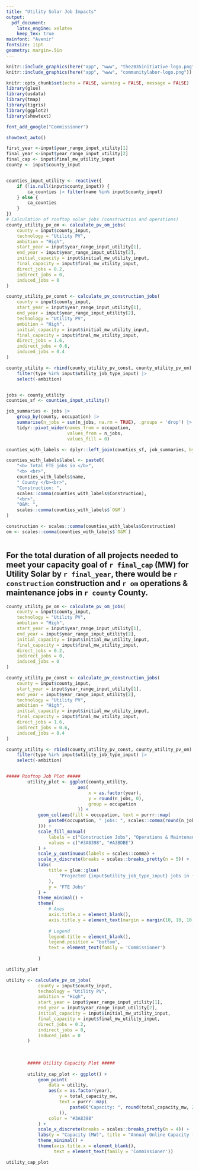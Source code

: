 ```yaml
---
title: "Utility Solar Job Impacts"
output:
  pdf_document:
    latex_engine: xelatex
    keep_tex: true
mainfont: "Avenir"
fontsize: 11pt
geometry: margin=.5in
---
```


```r
knitr::include_graphics(here("app", "www", "the2035initiative-logo.png"))
knitr::include_graphics(here("app", "www", "communitylabor-logo.png"))
```

```r
knitr::opts_chunk$set(echo = FALSE, warning = FALSE, message = FALSE)
library(glue)
library(usdata)
library(tmap)
library(tigris)
library(ggplot2)
library(showtext)

font_add_google("Commissioner")

showtext_auto()

first_year <-input$year_range_input_utility[1]
final_year <-input$year_range_input_utility[2]
final_cap <- input$final_mw_utility_input
county <- input$county_input


counties_input_utility <- reactive({
    if (!is.null(input$county_input)) {
        ca_counties |> filter(name %in% input$county_input)
    } else {
        ca_counties
    }
})
# Calculation of rooftop solar jobs (construction and operations)
county_utility_pv_om <- calculate_pv_om_jobs(
    county = input$county_input,
    technology = "Utility PV",
    ambition = "High",
    start_year = input$year_range_input_utility[1],
    end_year = input$year_range_input_utility[2],
    initial_capacity = input$initial_mw_utility_input,
    final_capacity = input$final_mw_utility_input,
    direct_jobs = 0.2,
    indirect_jobs = 0,
    induced_jobs = 0
)

county_utility_pv_const <- calculate_pv_construction_jobs(
    county = input$county_input,
    start_year = input$year_range_input_utility[1],
    end_year = input$year_range_input_utility[2],
    technology = "Utility PV",
    ambition = "High",
    initial_capacity = input$initial_mw_utility_input,
    final_capacity = input$final_mw_utility_input,
    direct_jobs = 1.6,
    indirect_jobs = 0.6,
    induced_jobs = 0.4
)

county_utility <- rbind(county_utility_pv_const, county_utility_pv_om) |>
    filter(type %in% input$utility_job_type_input) |>
    select(-ambition)


jobs <- county_utility
counties_sf <- counties_input_utility()

job_summaries <- jobs |>
    group_by(county, occupation) |>
    summarise(n_jobs = sum(n_jobs, na.rm = TRUE), .groups = 'drop') |>
    tidyr::pivot_wider(names_from = occupation,
                       values_from = n_jobs,
                       values_fill = 0)

counties_with_labels <- dplyr::left_join(counties_sf, job_summaries, by = c("name" = "county"))

counties_with_labels$label <- paste0(
    "<b> Total FTE jobs in </b>",
    "<b> <br>",
    counties_with_labels$name,
    " County </b><br>",
    "Construction: ",
    scales::comma(counties_with_labels$Construction),
    "<br>",
    "O&M: ",
    scales::comma(counties_with_labels$`O&M`)
)

construction <- scales::comma(counties_with_labels$Construction)
om <- scales::comma(counties_with_labels$`O&M`)



```



## For the total duration of all projects needed to meet your capacity goal of `r final_cap` (MW) for Utility Solar by `r final_year`, there would be `r construction` construction and `r om` operations & maintenance jobs in `r county` County. 



```r
county_utility_pv_om <- calculate_pv_om_jobs(
    county = input$county_input,
    technology = "Utility PV",
    ambition = "High",
    start_year = input$year_range_input_utility[1],
    end_year = input$year_range_input_utility[2],
    initial_capacity = input$initial_mw_utility_input,
    final_capacity = input$final_mw_utility_input,
    direct_jobs = 0.2,
    indirect_jobs = 0,
    induced_jobs = 0
)

county_utility_pv_const <- calculate_pv_construction_jobs(
    county = input$county_input,
    start_year = input$year_range_input_utility[1],
    end_year = input$year_range_input_utility[2],
    technology = "Utility PV",
    ambition = "High",
    initial_capacity = input$initial_mw_utility_input,
    final_capacity = input$final_mw_utility_input,
    direct_jobs = 1.6,
    indirect_jobs = 0.6,
    induced_jobs = 0.4
)

county_utility <- rbind(county_utility_pv_const, county_utility_pv_om) |>
    filter(type %in% input$utility_job_type_input) |>
    select(-ambition)


##### Rooftop Job Plot #####
        utility_plot <- ggplot(county_utility,
                           aes(
                               x = as.factor(year),
                               y = round(n_jobs, 0),
                               group = occupation
                           )) +
            geom_col(aes(fill = occupation, text = purrr::map(
                paste0(occupation, " jobs: ", scales::comma(round(n_jobs, 0))), HTML
            ))) +
            scale_fill_manual(
                labels = c("Construction Jobs", "Operations & Maintenance Jobs"),
                values = c("#3A8398", "#A3BDBE")
            ) +
            scale_y_continuous(labels = scales::comma) +
            scale_x_discrete(breaks = scales::breaks_pretty(n = 5)) +
            labs(
                title = glue::glue(
                    "Projected {input$utility_job_type_input} jobs in {input$county_input} \nfrom Utility Solar development"
                ),
                y = "FTE Jobs"
            ) +
            theme_minimal() +
            theme(
                # Axes
                axis.title.x = element_blank(),
                axis.title.y = element_text(margin = margin(10, 10, 10, 10)),
                
                # Legend
                legend.title = element_blank(),
                legend.position = "bottom",
                text = element_text(family = 'Commissioner')
                
            )

utility_plot

```


```r

utility <- calculate_pv_om_jobs(
            county = input$county_input,
            technology = "Utility PV",
            ambition = "High",
            start_year = input$year_range_input_utility[1],
            end_year = input$year_range_input_utility[2],
            initial_capacity = input$initial_mw_utility_input,
            final_capacity = input$final_mw_utility_input,
            direct_jobs = 0.2,
            indirect_jobs = 0,
            induced_jobs = 0
        )
        
        
        
        ##### Utility Capacity Plot #####
        
        utility_cap_plot <- ggplot() +
            geom_point(
                data = utility,
                aes(x = as.factor(year), 
                    y = total_capacity_mw,
                    text = purrr::map(
                        paste0("Capacity: ", round(total_capacity_mw, 2), " MW"), HTML
                    )),
                color = "#3A8398"
            ) +
            scale_x_discrete(breaks = scales::breaks_pretty(n = 4)) +
            labs(y = "Capacity (MW)", title = "Annual Online Capacity (MW)") +
            theme_minimal() +
            theme(axis.title.x = element_blank(),
                  text = element_text(family = 'Commissioner'))

utility_cap_plot
```





